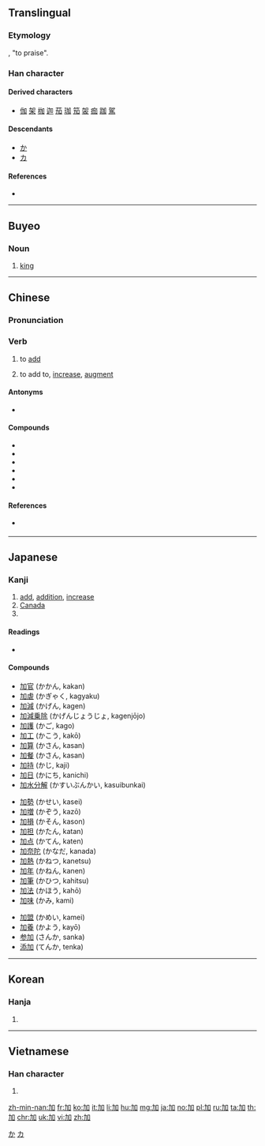{{also|叻|另}}
==Translingual==
{{stroke order|strokes=5}}

===Etymology===
{{Han compound|力|口|c1=p|t2=mouth|ls=psc}}, "to praise".

===Han character===
{{Han char|rn=19|rad=力|as=03|sn=5|four=46000|canj=KSR|ids=⿰力口}}

====Derived characters====
* [[伽]] [[架]] [[枷]] [[迦]] [[茄]] [[珈]] [[笳]] [[袈]] [[痂]] [[跏]] [[駕]]

====Descendants====
* [[か]]
* [[カ]]

====References====
* {{Han ref|kx=0146.130|dkj=02297|dj=0329.020|hdz=10366.010|uh=52A0|ud=21152|bh=A55B|bd=42331}}

[[Category:Han characters from which hiragana were derived|か]]
[[Category:Han characters from which katakana were derived|カ]]

----

==Buyeo==

===Noun===
{{head|xpy|noun|tr=ga}}
# [[king]]

----

==Chinese==
{{zh-forms}}

===Pronunciation===
{{zh-pron
|m=jiā
|ma=y
|c=gaa1
|h=pfs=kâ
|mn=ke/ka
|mn_note=ke - vernacular, ka - literary
|w=1ka
|mc=y
|oc=y
|cat=v
}}

===Verb===
{{zh-verb}}

# {{lb|zh|arithmetic}} to [[add]]
# to add to, [[increase]], [[augment]]
#: {{zh-x|加-鹽|to '''add''' salt}}

====Antonyms====
* {{zh-l|減|to subtract}}

====Compounds====
{{der-top}}
* {{zh-l|加倍|tr=jiābèi}}
* {{zh-l|加護病房|tr=jiā hù bìngfáng}}
* {{zh-l|加蓬|tr=Jiāpéng}}
* {{zh-l|加強|tr=jiāqiáng}}
* {{zh-l|加油|tr=jiāyóu}}
* {{zh-l|加油站|tr=jiāyóuzhàn}}
{{der-bottom}}

====References====
* {{qualifier|Min Nan}} {{thcwd|1393}}

----

==Japanese==

===Kanji===
{{ja-kanji|grade=4|rs=力03}}

# [[add]], [[addition]], [[increase]]
# [[Canada]]
# {{abbreviation of|加奈陀|tr=Kanada|lang=ja}}
====Readings====
* {{ja-readings|goon=[[け]] (ke)|kanon=[[か]] (ka)|kun=[[くわえる]] (kuwaeru), [[くわわる]] (kuwawaru)}}

====Compounds====
{{der-top}}
{{top3}}
* [[加官]] (かかん, kakan)
* [[加虐]] (かぎゃく, kagyaku)
* [[加減]] (かげん, kagen)
* [[加減乗除]] (かげんじょうじょ, kagenjōjo)
* [[加護]] (かご, kago)
* [[加工]] (かこう, kakō)
* [[加算]] (かさん, kasan)
* [[加餐]] (かさん, kasan)
* [[加持]] (かじ, kaji)
* [[加日]] (かにち, kanichi)
* [[加水分解]] (かすいぶんかい, kasuibunkai)
{{mid3}}
* [[加勢]] (かせい, kasei)
* [[加増]] (かぞう, kazō)
* [[加損]] (かそん, kason)
* [[加担]] (かたん, katan)
* [[加点]] (かてん, katen)
* [[加奈陀]] (かなだ, kanada)
* [[加熱]] (かねつ, kanetsu)
* [[加年]] (かねん, kanen)
* [[加筆]] (かひつ, kahitsu)
* [[加法]] (かほう, kahō)
* [[加味]] (かみ, kami)
{{mid3}}
* [[加盟]] (かめい, kamei)
* [[加養]] (かよう, kayō)
* [[参加]] (さんか, sanka)
* [[添加]] (てんか, tenka)
{{bottom}}
{{der-bottom}}

----

==Korean==

===Hanja===
{{ko-hanja|hangeul=[[가]]|mr=ka}}

# {{defn|lang=ko|sort=力03}}

----

==Vietnamese==

===Han character===
{{vi-hantu|[[gia]], [[chơ]]|rs=力03}}

# {{defn|lang=vi|sort=力03}}

[[zh-min-nan:加]]
[[fr:加]]
[[ko:加]]
[[it:加]]
[[li:加]]
[[hu:加]]
[[mg:加]]
[[ja:加]]
[[no:加]]
[[pl:加]]
[[ru:加]]
[[ta:加]]
[[th:加]]
[[chr:加]]
[[uk:加]]
[[vi:加]]
[[zh:加]]